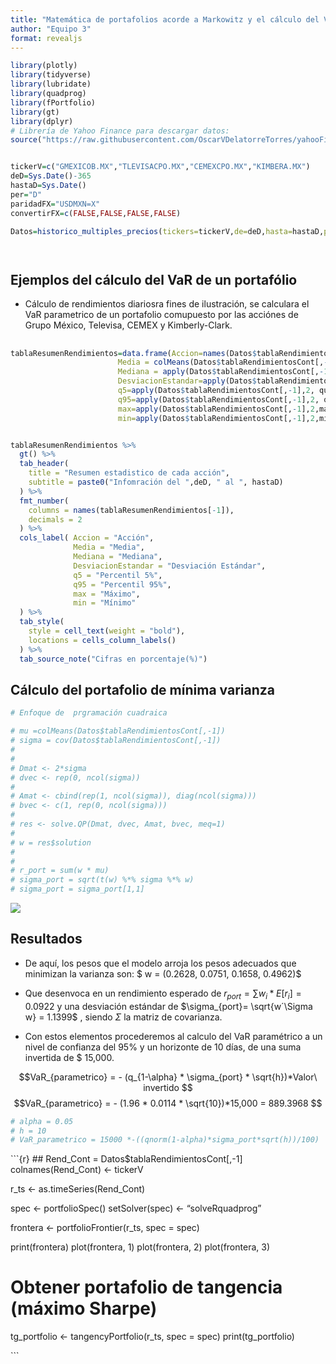 ```yaml
---
title: "Matemática de portafolios acorde a Markowitz y el cálculo del VaR de un portafolio de acciones."
author: "Equipo 3"
format: revealjs
---
```


```r
library(plotly)
library(tidyverse)
library(lubridate)
library(quadprog)
library(fPortfolio)
library(gt)
library(dplyr)
# Librería de Yahoo Finance para descargar datos:
source("https://raw.githubusercontent.com/OscarVDelatorreTorres/yahooFinance/main/datosMultiplesYahooFinance.R")


tickerV=c("GMEXICOB.MX","TLEVISACPO.MX","CEMEXCPO.MX","KIMBERA.MX")
deD=Sys.Date()-365
hastaD=Sys.Date()
per="D"
paridadFX="USDMXN=X"
convertirFX=c(FALSE,FALSE,FALSE,FALSE)

Datos=historico_multiples_precios(tickers=tickerV,de=deD,hasta=hastaD,periodicidad=per,fxRate=paridadFX,whichToFX=convertirFX)




```
## Ejemplos del cálculo del VaR de un portafólio

-   Cálculo de rendimientos diariosra fines de ilustración, se calculara el VaR parametrico de un portafolio comupuesto por las acciónes de Grupo México, Televisa, CEMEX y Kimberly-Clark.


## 
```r
tablaResumenRendimientos=data.frame(Accion=names(Datos$tablaRendimientosCont)[-1],
                        Media = colMeans(Datos$tablaRendimientosCont[,-1]),
                        Mediana = apply(Datos$tablaRendimientosCont[,-1],2,median),
                        DesviacionEstandar=apply(Datos$tablaRendimientosCont[,-1],2,sd),
                        q5=apply(Datos$tablaRendimientosCont[,-1],2, quantile, probs =0.05),
                        q95=apply(Datos$tablaRendimientosCont[,-1],2, quantile, probs=0.95),
                        max=apply(Datos$tablaRendimientosCont[,-1],2,max),
                        min=apply(Datos$tablaRendimientosCont[,-1],2,min))


tablaResumenRendimientos %>%
  gt() %>%
  tab_header(
    title = "Resumen estadistico de cada acción",
    subtitle = paste0("Infomración del ",deD, " al ", hastaD)
  ) %>%
  fmt_number(
    columns = names(tablaResumenRendimientos[-1]),
    decimals = 2
  ) %>%
  cols_label( Accion = "Acción",
              Media = "Media",
              Mediana = "Mediana",
              DesviacionEstandar = "Desviación Estándar",
              q5 = "Percentil 5%",
              q95 = "Percentil 95%",
              max = "Máximo",
              min = "Mínimo"
  ) %>%
  tab_style(
    style = cell_text(weight = "bold"),
    locations = cells_column_labels()
  ) %>%
  tab_source_note("Cifras en porcentaje(%)")


```

## Cálculo del portafolio de mínima varianza

```r

# Enfoque de  prgramación cuadraica

# mu =colMeans(Datos$tablaRendimientosCont[,-1])
# sigma = cov(Datos$tablaRendimientosCont[,-1])
# 
# 
# Dmat <- 2*sigma
# dvec <- rep(0, ncol(sigma))
# 
# Amat <- cbind(rep(1, ncol(sigma)), diag(ncol(sigma)))
# bvec <- c(1, rep(0, ncol(sigma)))
# 
# res <- solve.QP(Dmat, dvec, Amat, bvec, meq=1)
# 
# w = res$solution
# 
# 
# r_port = sum(w * mu)
# sigma_port = sqrt(t(w) %*% sigma %*% w)
# sigma_port = sigma_port[1,1]

```

![](https://raw.githubusercontent.com/MNathaniel4/Admin.Riesgos/refs/heads/main/Imagenes/VaR_mario_1.PNG)

## Resultados
-   De aquí, los pesos que el modelo arroja los pesos adecuados que minimizan la varianza son: 
$ w = (0.2628, 0.0751, 0.1658, 0.4962)$

- Que desenvoca en un rendimiento esperado de  $r_{port} =\sum w_i*E[r_i]=  0.0922$ y una desviación estándar de $\sigma_{port}= \sqrt{w´\Sigma w} = 1.1399$ , siendo $\Sigma$ la matriz de covarianza.

- Con estos elementos procederemos al calculo del VaR paramétrico a un nivel de confianza del 95% y un horizonte de 10 días, de una suma invertida de \$ 15,000.


$$VaR_{parametrico} = - (q_{1-\alpha} * \sigma_{port} * \sqrt{h})*Valor\ invertido $$
$$VaR_{parametrico} = - (1.96 * 0.0114 * \sqrt{10})*15,000 = 889.3968 $$

```r
# alpha = 0.05
# h = 10
# VaR_parametrico = 15000 *-((qnorm(1-alpha)*sigma_port*sqrt(h))/100)

```



```{r} ##
Rend_Cont = Datos$tablaRendimientosCont[,-1]
colnames(Rend_Cont) <- tickerV

r_ts <- as.timeSeries(Rend_Cont)

spec <- portfolioSpec()
setSolver(spec) <- "solveRquadprog"

frontera <- portfolioFrontier(r_ts, spec = spec)

print(frontera)
plot(frontera, 1)
plot(frontera, 2)
plot(frontera, 3)

# Obtener portafolio de tangencia (máximo Sharpe)
tg_portfolio <- tangencyPortfolio(r_ts, spec = spec)
print(tg_portfolio)

```


